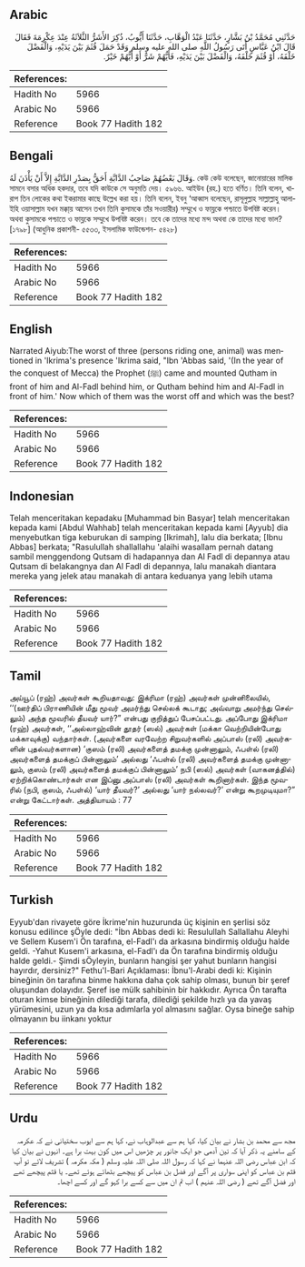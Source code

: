 ## Arabic


<div dir="rtl" lang="ar" style={{fontSize:'larger',backgroundColor:'#f8f9fa',padding:20}}>
حَدَّثَنِي مُحَمَّدُ بْنُ بَشَّارٍ، حَدَّثَنَا عَبْدُ الْوَهَّابِ، حَدَّثَنَا أَيُّوبُ، ذُكِرَ الأَشَرُّ الثَّلاَثَةُ عِنْدَ عِكْرِمَةَ فَقَالَ قَالَ ابْنُ عَبَّاسٍ أَتَى رَسُولُ اللَّهِ صلى الله عليه وسلم وَقَدْ حَمَلَ قُثَمَ بَيْنَ يَدَيْهِ، وَالْفَضْلَ خَلْفَهُ، أَوْ قُثَمَ خَلْفَهُ، وَالْفَضْلَ بَيْنَ يَدَيْهِ، فَأَيُّهُمْ شَرٌّ أَوْ أَيُّهُمْ خَيْرٌ‏.‏
</div>
<div style={{backgroundColor:'#f8f9fa',padding:20, marginBottom: 10}}><table> <thead> <tr> <th>References:</th> <th></th> </tr> </thead> <tbody><tr><td>Hadith No</td><td>5966</td></tr><tr><td>Arabic No</td><td>5966</td></tr><tr><td>Reference</td><td>Book 77 Hadith 182</td></tr></tbody></table></div>

## Bengali


<div dir="ltr" lang="bn" style={{fontSize:'larger',backgroundColor:'#f8f9fa',padding:20}}>
وَقَالَ بَعْضُهُمْ صَاحِبُ الدَّابَّةِ أَحَقُّ بِصَدْرِ الدَّابَّةِ إِلاَّ أَنْ يَأْذَنَ لَهُ. কেউ কেউ বলেছেন, জানোয়ারের মালিক সামনে বসার অধিক হকদার, তবে যদি কাউকে সে অনুমতি দেয়। ৫৯৬৬. আইউব (রহ.) হতে বর্ণিত। তিনি বলেন, খারাপ তিন লোকের কথা ইকরামার কাছে উল্লেখ করা হয়। তিনি বলেন, ইবনু ‘আব্বাস বলেছেন, রাসূলুল্লাহ সাল্লাল্লাহু আলাইহি ওয়াসাল্লাম যখন মক্কা্য় আসেন তখন তিনি কুসামকে তাঁর সওয়ারীর) সম্মুখে ও ফায্লকে পশ্চাতে উপবিষ্ট করেন। অথবা কুসামকে পশ্চাতে ও ফায্লকে সম্মুখে উপবিষ্ট করেন। তবে কে তাদের মধ্যে মন্দ অথবা কে তাদের মধ্যে ভাল? [১৭৯৮] (আধুনিক প্রকাশনী- ৫৫৩৩, ইসলামিক ফাউন্ডেশন- ৫৪২৮)
</div>
<div style={{backgroundColor:'#f8f9fa',padding:20, marginBottom: 10}}><table> <thead> <tr> <th>References:</th> <th></th> </tr> </thead> <tbody><tr><td>Hadith No</td><td>5966</td></tr><tr><td>Arabic No</td><td>5966</td></tr><tr><td>Reference</td><td>Book 77 Hadith 182</td></tr></tbody></table></div>

## English


<div dir="ltr" lang="en" style={{fontSize:'larger',backgroundColor:'#f8f9fa',padding:20}}>
Narrated Aiyub:The worst of three (persons riding one, animal) was mentioned in 'Ikrima's presence 'Ikrima said, "Ibn 'Abbas said, '(In the year of the conquest of Mecca) the Prophet (ﷺ) came and mounted Qutham in front of him and Al-Fadl behind him, or Qutham behind him and Al-Fadl in front of him.' Now which of them was the worst off and which was the best?
</div>
<div style={{backgroundColor:'#f8f9fa',padding:20, marginBottom: 10}}><table> <thead> <tr> <th>References:</th> <th></th> </tr> </thead> <tbody><tr><td>Hadith No</td><td>5966</td></tr><tr><td>Arabic No</td><td>5966</td></tr><tr><td>Reference</td><td>Book 77 Hadith 182</td></tr></tbody></table></div>

## Indonesian


<div dir="ltr" lang="id" style={{fontSize:'larger',backgroundColor:'#f8f9fa',padding:20}}>
Telah menceritakan kepadaku [Muhammad bin Basyar] telah menceritakan kepada kami [Abdul Wahhab] telah menceritakan kepada kami [Ayyub] dia menyebutkan tiga keburukan di samping [Ikrimah], lalu dia berkata; [Ibnu Abbas] berkata; "Rasulullah shallallahu 'alaihi wasallam pernah datang sambil menggendong Qutsam di hadapannya dan Al Fadl di depannya atau Qutsam di belakangnya dan Al Fadl di depannya, lalu manakah diantara mereka yang jelek atau manakah di antara keduanya yang lebih utama
</div>
<div style={{backgroundColor:'#f8f9fa',padding:20, marginBottom: 10}}><table> <thead> <tr> <th>References:</th> <th></th> </tr> </thead> <tbody><tr><td>Hadith No</td><td>5966</td></tr><tr><td>Arabic No</td><td>5966</td></tr><tr><td>Reference</td><td>Book 77 Hadith 182</td></tr></tbody></table></div>

## Tamil


<div dir="ltr" lang="ta" style={{fontSize:'larger',backgroundColor:'#f8f9fa',padding:20}}>
அய்யூப் (ரஹ்) அவர்கள் கூறியதாவது: இக்ரிமா (ரஹ்) அவர்கள் முன்னிலையில், ‘‘(ஊர்திப் பிராணியின் மீது மூவர் அமர்ந்து செல்லக் கூடாது; அவ்வாறு அமர்ந்து செல்லும்) அந்த மூவரில் தீயவர் யார்?” என்பது குறித்துப் பேசப்பட்டது. அப்போது இக்ரிமா (ரஹ்) அவர்கள், ‘‘அல்லாஹ்வின் தூதர் (ஸல்) அவர்கள் (மக்கா வெற்றியின்போது மக்காவுக்கு) வந்தார்கள். (அவர்களை வரவேற்ற சிறுவர்களில் அப்பாஸ் (ரலி) அவர்களின் புதல்வர்களான) ‘குஸம் (ரலி) அவர்களைத் தமக்கு முன்னாலும், ஃபள்ல் (ரலி) அவர்களைத் தமக்குப் பின்னாலும்’ அல்லது ‘ஃபள்ல் (ரலி) அவர்களைத் தமக்கு முன்னாலும், குஸம் (ரலி) அவர்களைத் தமக்குப் பின்னாலும்’ நபி (ஸல்) அவர்கள் (வாகனத்தில்) ஏற்றிக்கொண்டார்கள் என இப்னு அப்பாஸ் (ரலி) அவர்கள் கூறினார்கள். இந்த மூவரில் (நபி, குஸம், ஃபள்ல்) ‘யார் தீயவர்?’ அல்லது ‘யார் நல்லவர்?’ என்று கூறமுடியுமா?” என்று கேட்டார்கள். அத்தியாயம் : 77
</div>
<div style={{backgroundColor:'#f8f9fa',padding:20, marginBottom: 10}}><table> <thead> <tr> <th>References:</th> <th></th> </tr> </thead> <tbody><tr><td>Hadith No</td><td>5966</td></tr><tr><td>Arabic No</td><td>5966</td></tr><tr><td>Reference</td><td>Book 77 Hadith 182</td></tr></tbody></table></div>

## Turkish


<div dir="ltr" lang="tr" style={{fontSize:'larger',backgroundColor:'#f8f9fa',padding:20}}>
Eyyub'dan rivayete göre İkrime'nin huzurunda üç kişinin en şerlisi söz konusu edilince şÖyle dedi: "İbn Abbas dedi ki: Resulullah Sallallahu Aleyhi ve Sellem Kusem'i Ön tarafına, el-Fadl'ı da arkasına bindirmiş olduğu halde geldi. -Yahut Kusem'i arkasına, el-Fadl'ı da Ön tarafına bindirmiş olduğu halde geldi.- Şimdi sÖyleyin, bunların hangisi şer yahut bunların hangisi hayırdır, dersiniz?" Fethu'l-Bari Açıklaması: İbnu'l-Arabi dedi ki: Kişinin bineğinin ön tarafına binme hakkına daha çok sahip olması, bunun bir şeref oluşundan dolayıdır. Şeref ise mülk sahibinin bir hakkıdır. Ayrıca Ön tarafta oturan kimse bineğinin dilediği tarafa, dilediği şekilde hızlı ya da yavaş yürümesini, uzun ya da kısa adımlarla yol almasını sağlar. Oysa bineğe sahip olmayanın bu iinkanı yoktur
</div>
<div style={{backgroundColor:'#f8f9fa',padding:20, marginBottom: 10}}><table> <thead> <tr> <th>References:</th> <th></th> </tr> </thead> <tbody><tr><td>Hadith No</td><td>5966</td></tr><tr><td>Arabic No</td><td>5966</td></tr><tr><td>Reference</td><td>Book 77 Hadith 182</td></tr></tbody></table></div>

## Urdu


<div dir="rtl" lang="ur" style={{fontSize:'larger',backgroundColor:'#f8f9fa',padding:20}}>
مجھ سے محمد بن بشار نے بیان کیا، کہا ہم سے عبدالوہاب نے، کہا ہم سے ایوب سختیانی نے کہ عکرمہ کے سامنے یہ ذکر آیا کہ تین آدمی جو ایک جانور پر چڑھیں اس میں کون بہت برا ہے۔ انہوں نے بیان کیا کہ ابن عباس رضی اللہ عنہما نے کہا کہ رسول اللہ صلی اللہ علیہ وسلم ( مکہ مکرمہ ) تشریف لائے تو آپ قثم بن عباس کو اپنی سواری پر آگے اور فضل بن عباس کو پیچھے بٹھائے ہوئے تھے۔ یا قثم پیچھے تھے اور فضل آگے تھے ( رضی اللہ عنہم ) اب تم ان میں سے کسے برا کہو گے اور کسے اچھا۔
</div>
<div style={{backgroundColor:'#f8f9fa',padding:20, marginBottom: 10}}><table> <thead> <tr> <th>References:</th> <th></th> </tr> </thead> <tbody><tr><td>Hadith No</td><td>5966</td></tr><tr><td>Arabic No</td><td>5966</td></tr><tr><td>Reference</td><td>Book 77 Hadith 182</td></tr></tbody></table></div>